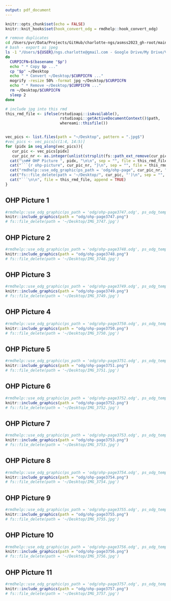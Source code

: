 ```yaml
---
output: pdf_document
---
```


```r
knitr::opts_chunk$set(echo = FALSE)
knitr::knit_hooks$set(hook_convert_odg = rmdhelp::hook_convert_odg)
```

```bash
# remove duplicates
cd /Users/pvr/Data/Projects/GitHub/charlotte-ngs/asmss2023_gh-root/main/asmss2023
# bash - export as jpeg
ls -1 "/Users/${USER}/ngs.charlotte@gmail.com - Google Drive/My Drive/Vorlesung/ASM/SS2023/OHP-L03"/* | while read p
do
  CURPICFN=$(basename "$p")
  echo " * Copy $p ..."
  cp "$p" ~/Desktop
  echo " * Convert ~/Desktop/$CURPICFN ..."
  mogrify -resize 50% -format jpg ~/Desktop/$CURPICFN
  echo " * Remove ~/Desktop/$CURPICFN ..."
  rm ~/Desktop/$CURPICFN
  sleep 2
done
```

```r
# include jpg into this rmd
this_rmd_file <- ifelse(rstudioapi::isAvailable(),
                        rstudioapi::getActiveDocumentContext()$path,
                        whereami::thisfile())


vec_pics <- list.files(path = "~/Desktop", pattern = ".jpg$")
#vec_pics <- vec_pics[c(1:4, 14:5)]
for (pidx in seq_along(vec_pics)){
   cur_pic <- vec_pics[pidx]
   cur_pic_nr <- as.integer(unlist(strsplit(fs::path_ext_remove(cur_pic), "_"))[2])
  cat("\n## OHP Picture ", pidx, "\n\n", sep = "", file = this_rmd_file, append = TRUE)
  cat("```{r ohp-picture", cur_pic_nr, "}\n", sep = "", file = this_rmd_file, append = TRUE)
  cat("rmdhelp::use_odg_graphic(ps_path = 'odg/ohp-page", cur_pic_nr, ".odg', ps_odg_template = 'odg_draw_a4_portrait')\n", sep = "", file = this_rmd_file, append = TRUE)
  cat("fs::file_delete(path = '~/Desktop/", cur_pic, "')\n", sep = "", file = this_rmd_file, append = TRUE)
  cat("```\n\n", file = this_rmd_file, append = TRUE)
}

```

## OHP Picture 1

```r
#rmdhelp::use_odg_graphic(ps_path = 'odg/ohp-page3747.odg', ps_odg_template = 'odg_draw_a4_portrait')
knitr::include_graphics(path = "odg/ohp-page3747.png")
# fs::file_delete(path = '~/Desktop/IMG_3747.jpg')
```


## OHP Picture 2

```r
#rmdhelp::use_odg_graphic(ps_path = 'odg/ohp-page3748.odg', ps_odg_template = 'odg_draw_a4_portrait')
knitr::include_graphics(path = "odg/ohp-page3748.png")
# fs::file_delete(path = '~/Desktop/IMG_3748.jpg')
```


## OHP Picture 3

```r
#rmdhelp::use_odg_graphic(ps_path = 'odg/ohp-page3749.odg', ps_odg_template = 'odg_draw_a4_portrait')
knitr::include_graphics(path = "odg/ohp-page3749.png")
# fs::file_delete(path = '~/Desktop/IMG_3749.jpg')
```


## OHP Picture 4

```r
#rmdhelp::use_odg_graphic(ps_path = 'odg/ohp-page3750.odg', ps_odg_template = 'odg_draw_a4_portrait')
knitr::include_graphics(path = "odg/ohp-page3750.png")
# fs::file_delete(path = '~/Desktop/IMG_3750.jpg')
```


## OHP Picture 5

```r
#rmdhelp::use_odg_graphic(ps_path = 'odg/ohp-page3751.odg', ps_odg_template = 'odg_draw_a4_portrait')
knitr::include_graphics(path = "odg/ohp-page3751.png")
# fs::file_delete(path = '~/Desktop/IMG_3751.jpg')
```


## OHP Picture 6

```r
#rmdhelp::use_odg_graphic(ps_path = 'odg/ohp-page3752.odg', ps_odg_template = 'odg_draw_a4_portrait')
knitr::include_graphics(path = "odg/ohp-page3752.png")
# fs::file_delete(path = '~/Desktop/IMG_3752.jpg')
```


## OHP Picture 7

```r
#rmdhelp::use_odg_graphic(ps_path = 'odg/ohp-page3753.odg', ps_odg_template = 'odg_draw_a4_portrait')
knitr::include_graphics(path = "odg/ohp-page3753.png")
# fs::file_delete(path = '~/Desktop/IMG_3753.jpg')
```


## OHP Picture 8

```r
#rmdhelp::use_odg_graphic(ps_path = 'odg/ohp-page3754.odg', ps_odg_template = 'odg_draw_a4_portrait')
knitr::include_graphics(path = "odg/ohp-page3754.png")
# fs::file_delete(path = '~/Desktop/IMG_3754.jpg')
```


## OHP Picture 9

```r
#rmdhelp::use_odg_graphic(ps_path = 'odg/ohp-page3755.odg', ps_odg_template = 'odg_draw_a4_portrait')
knitr::include_graphics(path = "odg/ohp-page3755.png")
# fs::file_delete(path = '~/Desktop/IMG_3755.jpg')
```


## OHP Picture 10

```r
#rmdhelp::use_odg_graphic(ps_path = 'odg/ohp-page3756.odg', ps_odg_template = 'odg_draw_a4_portrait')
knitr::include_graphics(path = "odg/ohp-page3756.png")
# fs::file_delete(path = '~/Desktop/IMG_3756.jpg')
```


## OHP Picture 11

```r
#rmdhelp::use_odg_graphic(ps_path = 'odg/ohp-page3757.odg', ps_odg_template = 'odg_draw_a4_portrait')
knitr::include_graphics(path = "odg/ohp-page3757.png")
# fs::file_delete(path = '~/Desktop/IMG_3757.jpg')
```
           
